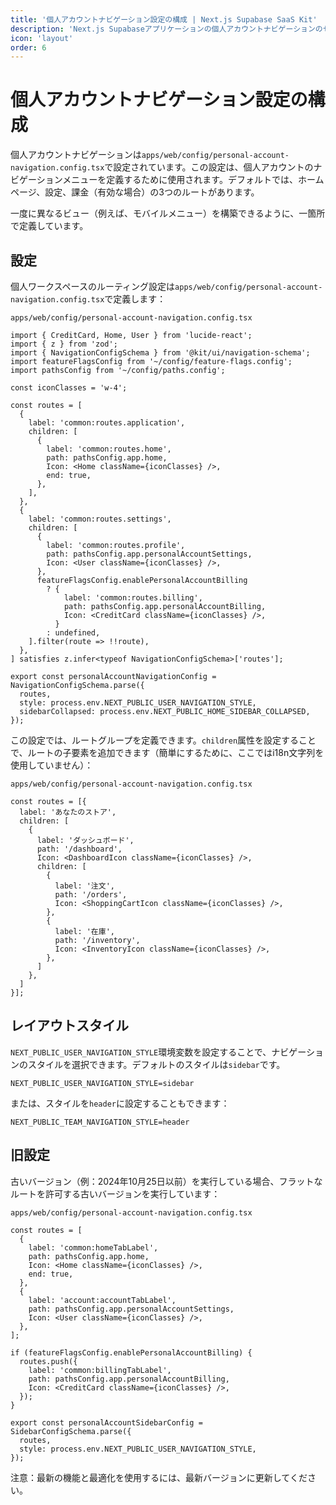 ```yaml
---
title: '個人アカウントナビゲーション設定の構成 | Next.js Supabase SaaS Kit'
description: 'Next.js Supabaseアプリケーションの個人アカウントナビゲーションのセットアップ方法を学びます'
icon: 'layout'
order: 6
---
```


# 個人アカウントナビゲーション設定の構成

個人アカウントナビゲーションは`apps/web/config/personal-account-navigation.config.tsx`で設定されています。この設定は、個人アカウントのナビゲーションメニューを定義するために使用されます。デフォルトでは、ホームページ、設定、課金（有効な場合）の3つのルートがあります。

一度に異なるビュー（例えば、モバイルメニュー）を構築できるように、一箇所で定義しています。

## 設定

個人ワークスペースのルーティング設定は`apps/web/config/personal-account-navigation.config.tsx`で定義します：

`apps/web/config/personal-account-navigation.config.tsx`

```tsx
import { CreditCard, Home, User } from 'lucide-react';
import { z } from 'zod';
import { NavigationConfigSchema } from '@kit/ui/navigation-schema';
import featureFlagsConfig from '~/config/feature-flags.config';
import pathsConfig from '~/config/paths.config';

const iconClasses = 'w-4';

const routes = [
  {
    label: 'common:routes.application',
    children: [
      {
        label: 'common:routes.home',
        path: pathsConfig.app.home,
        Icon: <Home className={iconClasses} />,
        end: true,
      },
    ],
  },
  {
    label: 'common:routes.settings',
    children: [
      {
        label: 'common:routes.profile',
        path: pathsConfig.app.personalAccountSettings,
        Icon: <User className={iconClasses} />,
      },
      featureFlagsConfig.enablePersonalAccountBilling
        ? {
            label: 'common:routes.billing',
            path: pathsConfig.app.personalAccountBilling,
            Icon: <CreditCard className={iconClasses} />,
          }
        : undefined,
    ].filter(route => !!route),
  },
] satisfies z.infer<typeof NavigationConfigSchema>['routes'];

export const personalAccountNavigationConfig = NavigationConfigSchema.parse({
  routes,
  style: process.env.NEXT_PUBLIC_USER_NAVIGATION_STYLE,
  sidebarCollapsed: process.env.NEXT_PUBLIC_HOME_SIDEBAR_COLLAPSED,
});
```

この設定では、ルートグループを定義できます。`children`属性を設定することで、ルートの子要素を追加できます（簡単にするために、ここではi18n文字列を使用していません）：

`apps/web/config/personal-account-navigation.config.tsx`

```tsx
const routes = [{
  label: 'あなたのストア',
  children: [
    {
      label: 'ダッシュボード',
      path: '/dashboard',
      Icon: <DashboardIcon className={iconClasses} />,
      children: [
        {
          label: '注文',
          path: '/orders',
          Icon: <ShoppingCartIcon className={iconClasses} />,
        },
        {
          label: '在庫',
          path: '/inventory',
          Icon: <InventoryIcon className={iconClasses} />,
        },
      ]
    },
  ]
}];
```

## レイアウトスタイル

`NEXT_PUBLIC_USER_NAVIGATION_STYLE`環境変数を設定することで、ナビゲーションのスタイルを選択できます。デフォルトのスタイルは`sidebar`です。

```
NEXT_PUBLIC_USER_NAVIGATION_STYLE=sidebar
```

または、スタイルを`header`に設定することもできます：

```
NEXT_PUBLIC_TEAM_NAVIGATION_STYLE=header
```

## 旧設定

古いバージョン（例：2024年10月25日以前）を実行している場合、フラットなルートを許可する古いバージョンを実行しています：

`apps/web/config/personal-account-navigation.config.tsx`

```tsx
const routes = [
  {
    label: 'common:homeTabLabel',
    path: pathsConfig.app.home,
    Icon: <Home className={iconClasses} />,
    end: true,
  },
  {
    label: 'account:accountTabLabel',
    path: pathsConfig.app.personalAccountSettings,
    Icon: <User className={iconClasses} />,
  },
];

if (featureFlagsConfig.enablePersonalAccountBilling) {
  routes.push({
    label: 'common:billingTabLabel',
    path: pathsConfig.app.personalAccountBilling,
    Icon: <CreditCard className={iconClasses} />,
  });
}

export const personalAccountSidebarConfig = SidebarConfigSchema.parse({
  routes,
  style: process.env.NEXT_PUBLIC_USER_NAVIGATION_STYLE,
});
```

注意：最新の機能と最適化を使用するには、最新バージョンに更新してください。
